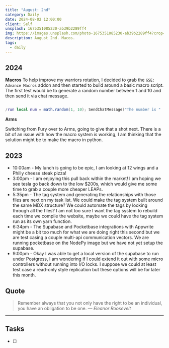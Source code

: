 ```yaml
---
title: "August: 2nd"
category: Daily
date: 2024-08-02 12:00:00
client: Self
unsplash: 1675351085230-ab39b2289ff4
img: https://images.unsplash.com/photo-1675351085230-ab39b2289ff4?crop=entropy&cs=srgb&fm=jpg&ixid=MnwzNjM5Nzd8MHwxfHJhbmRvbXx8fHx8fHx8fDE2ODE3NDg2ODY&ixlib=rb-4.0.3&q=85
description: August 2nd. Macos.
tags:
  - daily
---
```


## 2024

**Macros**
To help improve my warriors rotation, I decided to grab the `GSE: Advance Macros` addon and then started to build around a basic macro script.
The first test would be to generate a random number between 1 and 10 and then send it via chat message.

```lua

/run local num = math.random(1, 10); SendChatMessage("The number is " .. num, "SAY")

```

**Arms**

Switching from Fury over to Arms, going to give that a shot next.
There is a bit of an issue with how the macro system is working, I am thinking that the solution might be to make the macro in python.

## 2023
- 10:00am - My lunch is going to be epic, I am looking at 12 wings and a Philly cheese steak pizza!
- 3:00pm - I am enjoying this pull back within the market! I am hoping we see tesla go back down to the low $200s, which would give me some time to grab a couple more cheaper LEAPs.  
- 5:35pm - The tag system and generating the relationships with those files are next on my task list. We could make the tag system built around the same MDX structure? We could automate the tags by looking through all the files? I am not too sure I want the tag system to rebuild each time we compile the website, maybe we could have the tag system run as its own yarn function. 
- 6:34pm - The Supabase and Pocketbase integrations with Appwrite might be a bit too much for what we are doing right this second but we are test casing a couple multi-api communication vectors. We are running pocketbase on the NodePy image but we have not yet setup the supabase. 
- 9:00pm - Okay I was able to get a local version of the supabase to run under Postgress, I am wondering if I could extend it out with some micro controllers without running into I/O locks. I suppose we could at least test case a read-only style replication but these options will be for later this month. 

## Quote

> Remember always that you not only have the right to be an individual, you have an obligation to be one.
> — <cite>Eleanor Roosevelt</cite>

---

## Tasks

- [ ]